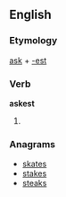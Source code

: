 ==English==

===Etymology===
[[ask]] + [[-est]]

===Verb===
'''askest'''

# {{archaic}} {{second-person singular of|[[ask]]}}

===Anagrams===
* [[skates#English|skates]]
* [[stakes#English|stakes]]
* [[steaks#English|steaks]]